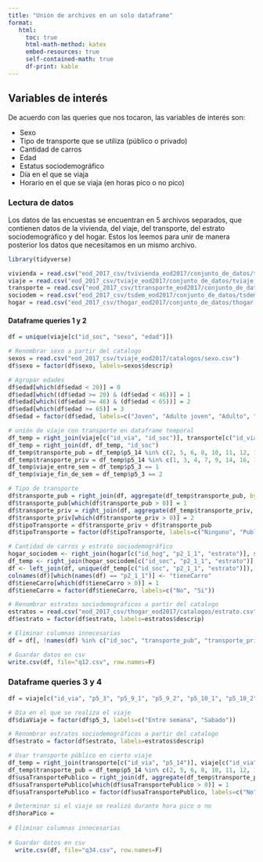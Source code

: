 ```yaml
---
title: "Unión de archivos en un solo dataframe"
format:
   html:
     toc: true
     html-math-method: katex
     embed-resources: true
     self-contained-math: true
     df-print: kable
---
```



## Variables de interés

De acuerdo con las queries que nos tocaron, las variables de interés son:

* Sexo
* Tipo de transporte que se utiliza (público o privado)
* Cantidad de carros
* Edad
* Estatus sociodemográfico
* Día en el que se viaja
* Horario en el que se viaja (en horas pico o no pico)

### Lectura de datos

Los datos de las encuestas se encuentran en 5 archivos separados, que contienen datos de la vivienda, del viaje, del transporte, del estrato sociodemográfico y del hogar. Estos los leemos para unir de manera posterior los datos que necesitamos en un mismo archivo.

```r
library(tidyverse)

vivienda = read.csv("eod_2017_csv/tvivienda_eod2017/conjunto_de_datos/tvivienda.csv")
viaje = read.csv("eod_2017_csv/tviaje_eod2017/conjunto_de_datos/tviaje.csv")
transporte = read.csv("eod_2017_csv/ttransporte_eod2017/conjunto_de_datos/ttransporte.csv")
sociodem = read.csv("eod_2017_csv/tsdem_eod2017/conjunto_de_datos/tsdem.csv")
hogar = read.csv("eod_2017_csv/thogar_eod2017/conjunto_de_datos/thogar.csv")
```

#### Dataframe queries 1 y 2

```r
df = unique(viaje[c("id_soc", "sexo", "edad")])

# Renombrar sexo a partir del catalogo
sexos = read.csv("eod_2017_csv/tviaje_eod2017/catalogos/sexo.csv")
df$sexo = factor(df$sexo, labels=sexos$descrip)

# Agrupar edades
df$edad[which(df$edad < 20)] = 0
df$edad[which((df$edad >= 20) & (df$edad < 46))] = 1
df$edad[which((df$edad >= 46) & (df$edad < 65))] = 2
df$edad[which(df$edad >= 65)] = 3
df$edad = factor(df$edad, labels=c("Joven", "Adulto joven", "Adulto", "Adulto mayor"))

# unión de viaje con transporte en dataframe temporal
df_temp = right_join(viaje[c("id_via", "id_soc")], transporte[c("id_via", "p5_3", "p5_14")], "id_via")
df_temp = right_join(df, df_temp, "id_soc")
df_temp$transporte_pub = df_temp$p5_14 %in% c(2, 5, 6, 8, 10, 11, 12, 13, 15)
df_temp$transporte_priv = df_temp$p5_14 %in% c(1, 3, 4, 7, 9, 14, 16, 17, 18, 19)
df_temp$viaje_entre_sem = df_temp$p5_3 == 1
df_temp$viaje_fin_de_sem = df_temp$p5_3 == 2

# Tipo de transporte
df$transporte_pub = right_join(df, aggregate(df_temp$transporte_pub, by = list(id_soc = df_temp$id_soc), FUN=sum), "id_soc")$x
df$transporte_pub[which(df$transporte_pub > 0)] = 1
df$transporte_priv = right_join(df, aggregate(df_temp$transporte_priv, by = list(id_soc = df_temp$id_soc), FUN=sum), "id_soc")$x
df$transporte_priv[which(df$transporte_priv > 0)] = 2
df$tipoTransporte = df$transporte_priv + df$transporte_pub
df$tipoTransporte = factor(df$tipoTransporte, labels=c("Ninguno", "Publico", "Privado", "Publico y privado"))

# Cantidad de carros y estrato sociodemográfico
hogar_sociodem <- right_join(hogar[c("id_hog", "p2_1_1", "estrato")], sociodem[c("id_soc", "id_hog")], "id_hog")
df_temp <- right_join(hogar_sociodem[c("id_soc", "p2_1_1", "estrato")], viaje["id_soc"], "id_soc")
df <- left_join(df, unique(df_temp[c("id_soc", "p2_1_1", "estrato")]), "id_soc")
colnames(df)[which(names(df) == "p2_1_1")] <- "tieneCarro"
df$tieneCarro[which(df$tieneCarro > 0)] = 1
df$tieneCarro = factor(df$tieneCarro, labels=c("No", "Si"))

# Renombrar estratos sociodemográficos a partir del catalogo
estratos = read.csv("eod_2017_csv/thogar_eod2017/catalogos/estrato.csv")
df$estrato = factor(df$estrato, labels=estratos$descrip)

# Eliminar columnas innecesarias
df = df[, !names(df) %in% c("id_soc", "transporte_pub", "transporte_priv")]

# Guardar datos en csv
write.csv(df, file="q12.csv", row.names=F)
```

### Dataframe queries 3 y 4

```r
df = viaje[c("id_via", "p5_3", "p5_9_1", "p5_9_2", "p5_10_1", "p5_10_2", "estrato")]

# Día en el que se realiza el viaje
df$diaViaje = factor(df$p5_3, labels=c("Entre semana", "Sabado"))

# Renombrar estratos sociodemográficos a partir del catalogo
df$estrato = factor(df$estrato, labels=estratos$descrip)

# Usar transporte público en cierto viaje
df_temp = right_join(transporte[c("id_via", "p5_14")], viaje[c("id_via")], "id_via") # Medio de transportes por viaje
df_temp$transporte_pub = df_temp$p5_14 %in% c(2, 5, 6, 8, 10, 11, 12, 13, 15)
df$usaTransportePublico = right_join(df, aggregate(df_temp$transporte_pub, by=list(id_via=df_temp$id_via), FUN=sum), "id_via")$x
df$usaTransportePublico[which(df$usaTransportePublico > 0)] = 1
df$usaTransportePublico = factor(df$usaTransportePublico, labels=c("No", "Si"))

# Determinar si el viaje se realizó durante hora pico o no
df$horaPico = 
  
# Eliminar columnas innecesarias
  
# Guardar datos en csv
  write.csv(df, file="q34.csv", row.names=F)
```

